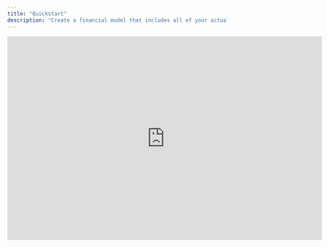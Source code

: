 ```yaml
---
title: "Quickstart"
description: "Create a financial model that includes all of your actuals in 10 minutes."
---
```


<iframe width="720" height="467" src="https://www.loom.com/embed/8944d258f2f64d6288b9abb327d524dd?sid=88987359-cafd-49fe-9d3b-e0b2ff2703ef" frameborder="0" webkitallowfullscreen mozallowfullscreen allowfullscreen />

<Steps>
  <Step title="Connect your accounting system">
    Before you start modeling, we recommend [connecting](https://docs.francis.app/integrations/accounting/overview) your accounting system(s). Once you've connected these systems, Francis will sync *all* journal entries since inception, giving you full access to all your data.

    Your general ledger accounts will then be available directly in Francis, enabling you to include actuals from your connected systems.

    <Tip>
      Most accounting systems require admin rights to connect with third-party applications like Francis. Ensure you have the necessary permissions to continue.
    </Tip>
  </Step>

  <Step title="Create your model">
    We recommend to start with a Francis template, as it captures all of our best practices. This approach will allow you to quickly get started and showcase some of the platform's capabilities. It will also enable you to move more quickly to the next step: mapping your general ledger accounts.
  </Step>

  <Step title="Map your general ledger">
    With your accounting system connected, your general ledger accounts will be available through the [mappings](/documentation/modeling/mappings) feature. This allows you to define custom mappings between your connected systems and your financial model in Francis. Simply drag and drop accounts from your general ledger onto rows in your model.

    <Tip>
      General ledger accounts can be grouped together, allowing you to create more meaningful line items throughout your model, making forecasting more intuitive.
    </Tip>
  </Step>

  <Step title="Start planning">
    With your accounting system connected and actuals at your disposal, you can begin planning the future of your business. Francis works like a spreadsheet, so consider reviewing your existing financial models in Excel or Sheets and replicating the underlying logic. Use purpose-built [functions](/documentation/modeling/functions) to make forecasting faster and more intuitive.
  </Step>
</Steps>